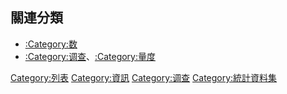 ==關連分類==
*[[:Category:数|:Category:数]]
*[[:Category:调查|:Category:调查]]、[[:Category:量度|:Category:量度]]

[[Category:列表|Category:列表]]
[[Category:資訊|Category:資訊]]
[[Category:调查|Category:调查]]
[[Category:統計資料集|Category:統計資料集]]